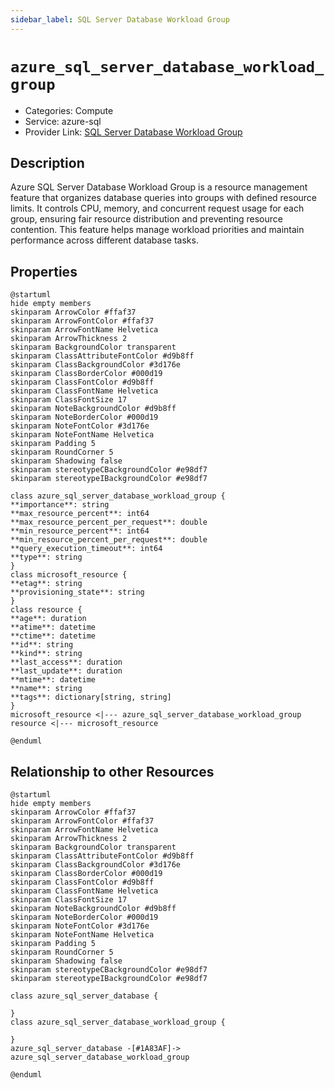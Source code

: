 ```yaml
---
sidebar_label: SQL Server Database Workload Group
---
```


# `azure_sql_server_database_workload_group`

- Categories: Compute
- Service: azure-sql
- Provider Link: [SQL Server Database Workload Group](https://learn.microsoft.com/en-us/azure/azure-sql/database/workload-group-resource-governor-overview)

## Description
Azure SQL Server Database Workload Group is a resource management feature that organizes database queries into groups with defined resource limits. It controls CPU, memory, and concurrent request usage for each group, ensuring fair resource distribution and preventing resource contention. This feature helps manage workload priorities and maintain performance across different database tasks.

## Properties
<ZoomPanPinch>

```kroki imgType="plantuml" imgAlt="Diagram of SQL Server Database Workload Group data model"
@startuml
hide empty members
skinparam ArrowColor #ffaf37
skinparam ArrowFontColor #ffaf37
skinparam ArrowFontName Helvetica
skinparam ArrowThickness 2
skinparam BackgroundColor transparent
skinparam ClassAttributeFontColor #d9b8ff
skinparam ClassBackgroundColor #3d176e
skinparam ClassBorderColor #000d19
skinparam ClassFontColor #d9b8ff
skinparam ClassFontName Helvetica
skinparam ClassFontSize 17
skinparam NoteBackgroundColor #d9b8ff
skinparam NoteBorderColor #000d19
skinparam NoteFontColor #3d176e
skinparam NoteFontName Helvetica
skinparam Padding 5
skinparam RoundCorner 5
skinparam Shadowing false
skinparam stereotypeCBackgroundColor #e98df7
skinparam stereotypeIBackgroundColor #e98df7

class azure_sql_server_database_workload_group {
**importance**: string
**max_resource_percent**: int64
**max_resource_percent_per_request**: double
**min_resource_percent**: int64
**min_resource_percent_per_request**: double
**query_execution_timeout**: int64
**type**: string
}
class microsoft_resource {
**etag**: string
**provisioning_state**: string
}
class resource {
**age**: duration
**atime**: datetime
**ctime**: datetime
**id**: string
**kind**: string
**last_access**: duration
**last_update**: duration
**mtime**: datetime
**name**: string
**tags**: dictionary[string, string]
}
microsoft_resource <|--- azure_sql_server_database_workload_group
resource <|--- microsoft_resource

@enduml
```

</ZoomPanPinch>


## Relationship to other Resources
<ZoomPanPinch>

```kroki imgType="plantuml" imgAlt="Diagram of SQL Server Database Workload Group resource relationships"
@startuml
hide empty members
skinparam ArrowColor #ffaf37
skinparam ArrowFontColor #ffaf37
skinparam ArrowFontName Helvetica
skinparam ArrowThickness 2
skinparam BackgroundColor transparent
skinparam ClassAttributeFontColor #d9b8ff
skinparam ClassBackgroundColor #3d176e
skinparam ClassBorderColor #000d19
skinparam ClassFontColor #d9b8ff
skinparam ClassFontName Helvetica
skinparam ClassFontSize 17
skinparam NoteBackgroundColor #d9b8ff
skinparam NoteBorderColor #000d19
skinparam NoteFontColor #3d176e
skinparam NoteFontName Helvetica
skinparam Padding 5
skinparam RoundCorner 5
skinparam Shadowing false
skinparam stereotypeCBackgroundColor #e98df7
skinparam stereotypeIBackgroundColor #e98df7

class azure_sql_server_database {

}
class azure_sql_server_database_workload_group {

}
azure_sql_server_database -[#1A83AF]-> azure_sql_server_database_workload_group

@enduml
```

</ZoomPanPinch>




